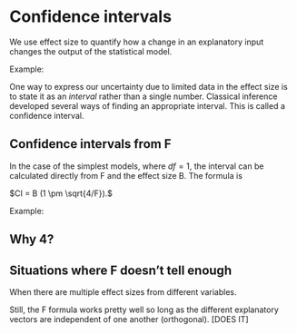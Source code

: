 # Confidence intervals

We use  effect size to quantify how a change in an explanatory input changes the output of the statistical model. 

Example: 

One way to express our uncertainty due to limited data in the effect size is to state it as an *interval* rather than  a single number. Classical inference developed several ways of finding an appropriate interval. This is called a confidence interval. 

## Confidence  intervals from F

In the case of the simplest models, where  $df = 1$, the interval can be calculated directly from F and the effect size B. The formula is

$CI = B (1 \pm \sqrt{4/F}).$

Example: 

## Why 4?


## Situations where F doesn't tell enough

When there are multiple effect sizes from  different variables.

Still, the F formula works pretty well so long  as the different explanatory  vectors are independent  of one  another (orthogonal). [DOES  IT]

